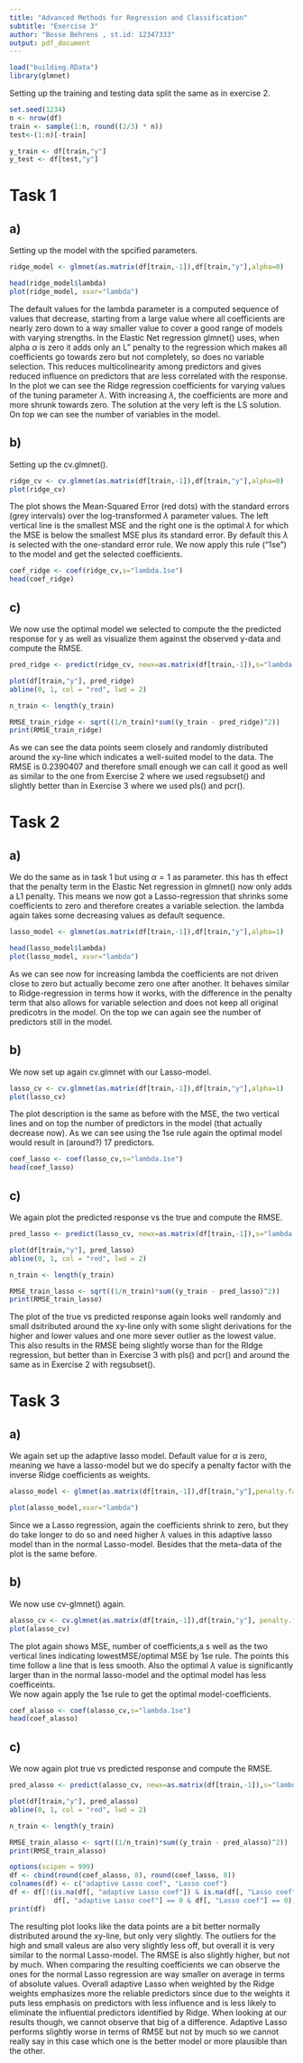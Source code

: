 ```yaml
---
title: "Advanced Methods for Regression and Classification"
subtitle: "Exercise 3"
author: "Bosse Behrens , st.id: 12347333"
output: pdf_document
---
```


```r
load("building.RData")
library(glmnet)
```
Setting up the training and testing data split the same as in exercise 2.
```r
set.seed(1234)
n <- nrow(df)
train <- sample(1:n, round((2/3) * n))
test<-(1:n)[-train]

y_train <- df[train,"y"]
y_test <- df[test,"y"]
```

# Task 1

## a)

Setting up the model with the spcified parameters.
```r
ridge_model <- glmnet(as.matrix(df[train,-1]),df[train,"y"],alpha=0)

head(ridge_model$lambda)
plot(ridge_model, xvar="lambda")
```
The default values for the lambda parameter is a computed sequence of values that decrease, starting from a large value where all coefficients are nearly zero down to a way smaller value to cover a good range of models with varying strengths. In the Elastic Net regression glmnet() uses, when alpha $\alpha$ is zero it adds only an L" penalty to the regression which makes all coefficients go towards zero but not completely, so does no variable selection. This reduces multicolinearity among predictors and gives reduced influence on predictors that are less correlated with the response.\
In the plot we can see the Ridge regression coefficients for varying values of the tuning parameter $\lambda$. With increasing $\lambda$, the coefficients are more and more shrunk towards zero. The solution at the very left is the LS solution. On top we can see the number of variables in the model.

## b)

Setting up the cv.glmnet().
```r
ridge_cv <- cv.glmnet(as.matrix(df[train,-1]),df[train,"y"],alpha=0)
plot(ridge_cv)
```
The plot shows the Mean-Squared Error (red dots) with the standard errors (grey intervals) over the log-transformed $\lambda$ parameter values. The left vertical line is the smallest MSE and the right one is the optimal $\lambda$ for which the MSE is below the smallest MSE plus its standard error. By default this $\lambda$ is selected with the one-standard error rule. We now apply this rule ("1se") to the model and get the selected coefficients.
```r
coef_ridge <- coef(ridge_cv,s="lambda.1se")
head(coef_ridge)
```

## c)

We now use the optimal model we selected to compute the the predicted response for y as well as visualize them against the observed y-data and compute the RMSE.
```r
pred_ridge <- predict(ridge_cv, newx=as.matrix(df[train,-1]),s="lambda.1se")

plot(df[train,"y"], pred_ridge)
abline(0, 1, col = "red", lwd = 2)

n_train <- length(y_train)

RMSE_train_ridge <- sqrt((1/n_train)*sum((y_train - pred_ridge)^2))
print(RMSE_train_ridge)
```
As we can see the data points seem closely and randomly distributed around the xy-line which indicates a well-suited model to the data. The RMSE is $0.2390407$ and therefore small enough we can call it good as well as similar to the one from Exercise 2 where we used regsubset() and slightly better than in Exercise 3 where we used pls() and pcr().

# Task 2

## a)

We do the same as in task 1 but using $\alpha=1$ as parameter. this has th effect that the penalty term in the Elastic Net regression in glmnet() now only adds a L1 penalty. This means we now got a Lasso-regression that shrinks some coefficients to zero and therefore creates a variable selection. the lambda again takes some decreasing values as default sequence.
```r
lasso_model <- glmnet(as.matrix(df[train,-1]),df[train,"y"],alpha=1)

head(lasso_model$lambda)
plot(lasso_model, xvar="lambda")
```
As we can see now for increasing lambda the coefficients are not driven close to zero but actually become zero one after another. It behaves similar to Ridge-regression in terms how it works, with the difference in the penalty term that also allows for variable selection and does not keep all original predicotrs in the model. On the top we can again see the number of predictors still in the model. 

## b)

We now set up again cv.glmnet with our Lasso-model.
```r
lasso_cv <- cv.glmnet(as.matrix(df[train,-1]),df[train,"y"],alpha=1)
plot(lasso_cv)
```
The plot description is the same as before with the MSE, the two vertical lines and on top the number of predictors in the model (that actually decrease now). As we can see using the 1se rule again the optimal model would result in (around?) 17 predictors.
```r
coef_lasso <- coef(lasso_cv,s="lambda.1se")
head(coef_lasso)
```

## c)

We again plot the predicted response vs the true and compute the RMSE.
```r
pred_lasso <- predict(lasso_cv, newx=as.matrix(df[train,-1]),s="lambda.1se")

plot(df[train,"y"], pred_lasso)
abline(0, 1, col = "red", lwd = 2)

n_train <- length(y_train)

RMSE_train_lasso <- sqrt((1/n_train)*sum((y_train - pred_lasso)^2))
print(RMSE_train_lasso)
```
The plot of the true vs predicted response again looks well randomly and small dsitributed around the xy-line only with some slight derivations for the higher and lower values and one more sever outlier as the lowest value. This also results in the RMSE being slightly worse than for the RIdge regression, but better than in Exercise 3 with  pls() and pcr() and around the same as in Exercise 2 with regsubset().

# Task 3

## a)

We again set up the adaptive lasso model. Default value for $\alpha$ is zero, meaning we have a lasso-model but we do specify a penalty factor with the inverse Ridge coefficients as weights. 
```r
alasso_model <- glmnet(as.matrix(df[train,-1]),df[train,"y"],penalty.factor=1/abs(coef_ridge[-1]))

plot(alasso_model,xvar="lambda")
```
Since we a Lasso regression, again the coefficients shrink to zero, but they do take longer to do so and need higher $\lambda$ values in this adaptive lasso model than in the normal Lasso-model. Besides that the meta-data of the plot is the same before. 

## b)

We now use cv-glmnet() again.
```r
alasso_cv <- cv.glmnet(as.matrix(df[train,-1]),df[train,"y"], penalty.factor=1/abs(coef_ridge[-1]))
plot(alasso_cv)
```
The plot again shows MSE, number of coefficients,a s well as the two vertical lines indicating lowestMSE/optimal MSE by 1se rule. The points this time follow a line that is less smooth. Also the optimal $\lambda$ value is significantly larger than in the normal lasso-model and the optimal model has less coefficeints.\
We now again apply the 1se rule to get the optimal model-coefficients.
```r
coef_alasso <- coef(alasso_cv,s="lambda.1se")
head(coef_alasso)
```

## c)

We now again plot true vs predicted response and compute the RMSE.
```r
pred_alasso <- predict(alasso_cv, newx=as.matrix(df[train,-1]),s="lambda.1se")

plot(df[train,"y"], pred_alasso)
abline(0, 1, col = "red", lwd = 2)

n_train <- length(y_train)

RMSE_train_alasso <- sqrt((1/n_train)*sum((y_train - pred_alasso)^2))
print(RMSE_train_alasso)
```
```r
options(scipen = 999)
df <- cbind(round(coef_alasso, 8), round(coef_lasso, 8))
colnames(df) <- c("adaptive Lasso coef", "Lasso coef")
df <- df[!(is.na(df[, "adaptive Lasso coef"]) & is.na(df[, "Lasso coef"]) |
           df[, "adaptive Lasso coef"] == 0 & df[, "Lasso coef"] == 0), ]
print(df)
```

The resulting plot looks like the data points are a bit better normally distributed around the xy-line, but only very slightly. The outliers for the high and small valeus are also very slightly less off, but overall it is very similar to the normal Lasso-model. The RMSE is also slightly higher, but not by much. When comparing the resulting coefficients we can observe the ones for the normal Lasso regression are way smaller on average in terms of absolute values. Overall adaptive Lasso when weighted by the Ridge weights emphasizes more the reliable predictors since due to the weights it puts less emphasis on predictors with less influence and is less likely to eliminate the influential predictors identified by Ridge. When looking at our results though, we cannot observe that big of a difference. Adaptive Lasso performs slightly worse in terms of RMSE but not by much so we cannot really say in this case which one is the better model or more plausible than the other.

